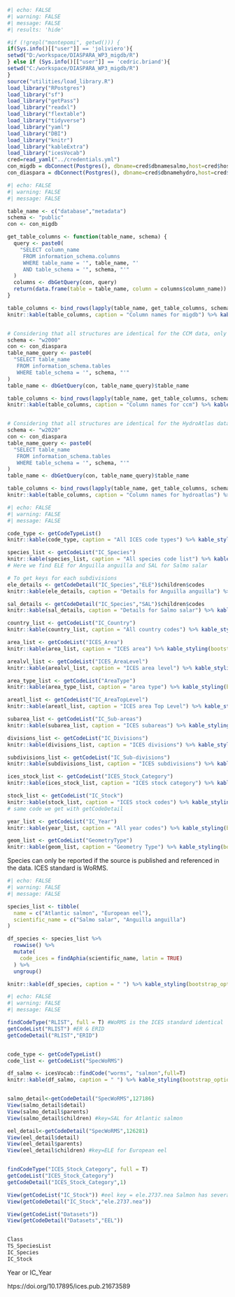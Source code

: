 ```r
#| echo: FALSE
#| warning: FALSE
#| message: FALSE
#| results: 'hide'

#if (!grepl("montepomi", getwd())) {
if(Sys.info()[["user"]] == 'joliviero'){
setwd("D:/workspace/DIASPARA_WP3_migdb/R")
} else if (Sys.info()[["user"]] == 'cedric.briand'){
setwd("C:/workspace/DIASPARA_WP3_migdb/R")
}
source("utilities/load_library.R")
load_library("RPostgres")
load_library("sf")
load_library("getPass")
load_library("readxl")
load_library("flextable")
load_library("tidyverse")
load_library("yaml")
load_library("DBI")
load_library("knitr")
load_library("kableExtra")
load_library("icesVocab")
cred=read_yaml("../credentials.yml")
con_migdb = dbConnect(Postgres(), dbname=cred$dbnamesalmo,host=cred$host,port=cred$port,user=cred$userdiaspara, password=cred$passworddiaspara)
con_diaspara = dbConnect(Postgres(), dbname=cred$dbnamehydro,host=cred$host,port=cred$port,user=cred$userdiaspara, password=cred$passworddiaspara)
```


```r
#| echo: FALSE
#| warning: FALSE
#| message: FALSE

table_name <- c("database","metadata")
schema <- "public"
con <- con_migdb

get_table_columns <- function(table_name, schema) {
  query <- paste0(
    "SELECT column_name 
     FROM information_schema.columns 
     WHERE table_name = '", table_name, "' 
     AND table_schema = '", schema, "'"
  )
  columns <- dbGetQuery(con, query)
  return(data.frame(table = table_name, column = columns$column_name))
}

table_columns <- bind_rows(lapply(table_name, get_table_columns, schema))
knitr::kable(table_columns, caption = "Column names for migdb") %>% kable_styling(bootstrap_options = c("striped", "hover", "condensed")) 


# Considering that all structures are identical for the CCM data, only one schema is checked
schema <- "w2000"
con <- con_diaspara
table_name_query <- paste0(
  "SELECT table_name 
   FROM information_schema.tables 
   WHERE table_schema = '", schema, "'"
)
table_name <- dbGetQuery(con, table_name_query)$table_name

table_columns <- bind_rows(lapply(table_name, get_table_columns, schema))
knitr::kable(table_columns, caption = "Column names for ccm") %>% kable_styling(bootstrap_options = c("striped", "hover", "condensed"))


# Considering that all structures are identical for the HydroAtlas data, only one schema is checked
schema <- "w2020"
con <- con_diaspara
table_name_query <- paste0(
  "SELECT table_name 
   FROM information_schema.tables 
   WHERE table_schema = '", schema, "'"
)
table_name <- dbGetQuery(con, table_name_query)$table_name

table_columns <- bind_rows(lapply(table_name, get_table_columns, schema))
knitr::kable(table_columns, caption = "Column names for hydroatlas") %>% kable_styling(bootstrap_options = c("striped", "hover", "condensed"))
```

```r
#| echo: FALSE
#| warning: FALSE
#| message: FALSE

code_type <- getCodeTypeList()
knitr::kable(code_type, caption = "All ICES code types") %>% kable_styling(bootstrap_options = c("striped", "hover", "condensed"))

species_list <- getCodeList("IC_Species")
knitr::kable(species_list, caption = "All species code list") %>% kable_styling(bootstrap_options = c("striped", "hover", "condensed"))
# Here we find ELE for Anguilla anguilla and SAL for Salmo salar

# To get keys for each subdivisions
ele_details <- getCodeDetail("IC_Species","ELE")$children$codes
knitr::kable(ele_details, caption = "Details for Anguilla anguilla") %>% kable_styling(bootstrap_options = c("striped", "hover", "condensed"))

sal_details <- getCodeDetail("IC_Species","SAL")$children$codes
knitr::kable(sal_details, caption = "Details for Salmo salar") %>% kable_styling(bootstrap_options = c("striped", "hover", "condensed"))

country_list <- getCodeList("IC_Country")
knitr::kable(country_list, caption = "All country codes") %>% kable_styling(bootstrap_options = c("striped", "hover", "condensed"))

area_list <- getCodeList("ICES_Area")
knitr::kable(area_list, caption = "ICES area") %>% kable_styling(bootstrap_options = c("striped", "hover", "condensed"))

arealvl_list <- getCodeList("ICES_AreaLevel")
knitr::kable(arealvl_list, caption = "ICES area level") %>% kable_styling(bootstrap_options = c("striped", "hover", "condensed"))

area_type_list <- getCodeList("AreaType")
knitr::kable(area_type_list, caption = "area type") %>% kable_styling(bootstrap_options = c("striped", "hover", "condensed"))

areatl_list <- getCodeList("IC_AreaTopLevel")
knitr::kable(areatl_list, caption = "ICES area Top Level") %>% kable_styling(bootstrap_options = c("striped", "hover", "condensed"))

subarea_list <- getCodeList("IC_Sub-areas")
knitr::kable(subarea_list, caption = "ICES subareas") %>% kable_styling(bootstrap_options = c("striped", "hover", "condensed"))

divisions_list <- getCodeList("IC_Divisions")
knitr::kable(divisions_list, caption = "ICES divisions") %>% kable_styling(bootstrap_options = c("striped", "hover", "condensed"))

subdivisions_list <- getCodeList("IC_Sub-divisions")
knitr::kable(subdivisions_list, caption = "ICES subdivisions") %>% kable_styling(bootstrap_options = c("striped", "hover", "condensed"))

ices_stock_list <- getCodeList("ICES_Stock_Category")
knitr::kable(ices_stock_list, caption = "ICES stock category") %>% kable_styling(bootstrap_options = c("striped", "hover", "condensed"))

stock_list <- getCodeList("IC_Stock")
knitr::kable(stock_list, caption = "ICES stock codes") %>% kable_styling(bootstrap_options = c("striped", "hover", "condensed"))
# same code we get with getCodeDetail

year_list <- getCodeList("IC_Year")
knitr::kable(year_list, caption = "All year codes") %>% kable_styling(bootstrap_options = c("striped", "hover", "condensed"))

geom_list <- getCodeList("GeometryType")
knitr::kable(geom_list, caption = "Geometry Type") %>% kable_styling(bootstrap_options = c("striped", "hover", "condensed"))

```

Species can only be reported if the source is published and referenced in the data. ICES standard is WoRMS.

```r
#| echo: FALSE
#| warning: FALSE
#| message: FALSE

species_list <- tibble(
  name = c("Atlantic salmon", "European eel"),
  scientific_name = c("Salmo salar", "Anguilla anguilla")
)

df_species <- species_list %>%
  rowwise() %>%
  mutate(
    code_ices = findAphia(scientific_name, latin = TRUE)
  ) %>%
  ungroup()

knitr::kable(df_species, caption = " ") %>% kable_styling(bootstrap_options = c("striped", "hover", "condensed")) 
```

``` r
#| echo: FALSE
#| warning: FALSE
#| message: FALSE

findCodeType("RLIST", full = T) #WoRMS is the ICES standard identical
getCodeList("RLIST") #ER & ERID
getCodeDetail("RLIST","ERID")


code_type <- getCodeTypeList()
code_list <- getCodeList("SpecWoRMS")

df_salmo <- icesVocab::findCode("worms", "salmon",full=T)
knitr::kable(df_salmo, caption = " ") %>% kable_styling(bootstrap_options = c("striped", "hover", "condensed")) 


salmo_detail<-getCodeDetail("SpecWoRMS",127186)
View(salmo_detail$detail)
View(salmo_detail$parents)
View(salmo_detail$children) #key=SAL for Atlantic salmon

eel_detail<-getCodeDetail("SpecWoRMS",126281)
View(eel_detail$detail)
View(eel_detail$parents)
View(eel_detail$children) #key=ELE for European eel


findCodeType("ICES_Stock_Category", full = T)
getCodeList("ICES_Stock_Category")
getCodeDetail("ICES_Stock_Category",1)

View(getCodeList("IC_Stock")) #eel key = ele.2737.nea Salmon has several (sal-bal & sal-nea)
View(getCodeDetail("IC_Stock","ele.2737.nea"))

View(getCodeList("Datasets"))
View(getCodeDetail("Datasets","EEL"))


Class
TS_SpeciesList
IC_Species
IC_Stock

```

Year or IC_Year

htps://doi.org/10.17895/ices.pub.21673589